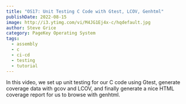 ```yaml
---
title: "OS17: Unit Testing C Code with Gtest, LCOV, Genhtml"
publishDate: 2022-08-15
image: http://i3.ytimg.com/vi/M4JG1Ej4x-c/hqdefault.jpg
author: Steve Grice
category: PageKey Operating System
tags:
  - assembly
  - c
  - ci-cd
  - testing
  - tutorial
---
```


In this video, we set up unit testing for our C code using Gtest, generate coverage data with gcov and LCOV, and finally generate a nice HTML coverage report for us to browse with genhtml.


<BlogYoutubeVideo videoId="M4JG1Ej4x-c" />
